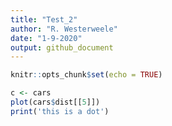 ```yaml
---
title: "Test_2"
author: "R. Westerweele"
date: "1-9-2020"
output: github_document
---
```


```r
knitr::opts_chunk$set(echo = TRUE)
```

```r
c <- cars
plot(cars$dist[[5]])
print('this is a dot')
```

